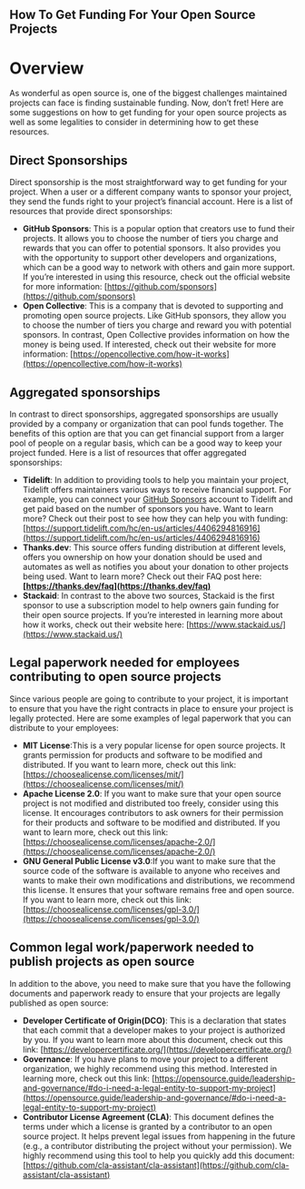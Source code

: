 ## How To Get Funding For Your Open Source Projects

# Overview

As wonderful as open source is, one of the biggest challenges maintained projects can face is finding sustainable funding.
Now, don’t fret! Here are some suggestions on how to get funding for your open source projects as well as some legalities to consider in determining how to get these resources.

## Direct Sponsorships

Direct sponsorship is the most straightforward way to get funding for your project.
When a user or a different company wants to sponsor your project, they send the funds right to your project’s financial account.
Here is a list of resources that provide direct sponsorships:

- **GitHub Sponsors**: This is a popular option that creators use to fund their projects.
  It allows you to choose the number of tiers you charge and rewards that you can offer to potential sponsors.
  It also provides you with the opportunity to support other developers and organizations, which can be a good way to network with others and gain more support.
  If you’re interested in using this resource, check out the official website for more information: [https://github.com/sponsors](https://github.com/sponsors)
- **Open Collective**: This is a company that is devoted to supporting and promoting open source projects.
  Like GitHub sponsors, they allow you to choose the number of tiers you charge and reward you with potential sponsors.
  In contrast, Open Collective provides information on how the money is being used.
  If interested, check out their website for more information: [https://opencollective.com/how-it-works](https://opencollective.com/how-it-works)

## Aggregated sponsorships

In contrast to direct sponsorships, aggregated sponsorships are usually provided by a company or organization that can pool funds together.
The benefits of this option are that you can get financial support from a larger pool of people on a regular basis, which can be a good way to keep your project funded.
Here is a list of resources that offer aggregated sponsorships:

- **Tidelift**: In addition to providing tools to help you maintain your project, Tidelift offers maintainers various ways to receive financial support.
  For example, you can connect your [GitHub Sponsors](https://tidelift.com/subscription/how-to-connect-tidelift-with-github) account to Tidelift and get paid based on the number of sponsors you have.
  Want to learn more? Check out their post to see how they can help you with funding: [https://support.tidelift.com/hc/en-us/articles/4406294816916](https://support.tidelift.com/hc/en-us/articles/4406294816916)
- **Thanks.dev**: This source offers funding distribution at different levels, offers you ownership on how your donation should be used and automates as well as notifies you about your donation to other projects being used.
  Want to learn more? Check out their FAQ post here: **[https://thanks.dev/faq](https://thanks.dev/faq)**
- **Stackaid**: In contrast to the above two sources, Stackaid is the first sponsor to use a subscription model to help owners gain funding for their open source projects.
  If you’re interested in learning more about how it works, check out their website here: [https://www.stackaid.us/](https://www.stackaid.us/)

## Legal paperwork needed for employees contributing to open source projects

Since various people are going to contribute to your project, it is important to ensure that you have the right contracts in place to ensure your project is legally protected.
Here are some examples of legal paperwork that you can distribute to your employees:

- **MIT License**:This is a very popular license for open source projects.
  It grants permission for products and software to be modified and distributed.
  If you want to learn more, check out this link: [https://choosealicense.com/licenses/mit/](https://choosealicense.com/licenses/mit/)
- **Apache License 2.0**: If you want to make sure that your open source project is not modified and distributed too freely, consider using this license.
  It encourages contributors to ask owners for their permission for their products and software to be modified and distributed.
  If you want to learn more, check out this link: [https://choosealicense.com/licenses/apache-2.0/](https://choosealicense.com/licenses/apache-2.0/)
- **GNU General Public License v3.0**:If you want to make sure that the source code of the software is available to anyone who receives and wants to make their own modifications and distributions, we recommend this license.
  It ensures that your software remains free and open source.
  If you want to learn more, check out this link: [https://choosealicense.com/licenses/gpl-3.0/](https://choosealicense.com/licenses/gpl-3.0/)

## Common legal work/paperwork needed to publish projects as open source

In addition to the above, you need to make sure that you have the following documents and paperwork ready to ensure that your projects are legally published as open source:

- **Developer Certificate of Origin(DCO)**: This is a declaration that states that each commit that a developer makes to your project is authorized by you.
  If you want to learn more about this document, check out this link: [https://developercertificate.org/](https://developercertificate.org/)
- **Governance**: If you have plans to move your project to a different organization, we highly recommend using this method.
  Interested in learning more, check out this link: [https://opensource.guide/leadership-and-governance/#do-i-need-a-legal-entity-to-support-my-project](https://opensource.guide/leadership-and-governance/#do-i-need-a-legal-entity-to-support-my-project)
- **Contributor License Agreement (CLA)**: This document defines the terms under which a license is granted by a contributor to an open source project.
  It helps prevent legal issues from happening in the future (e.g., a contributor distributing the project without your permission).
  We highly recommend using this tool to help you quickly add this document: [https://github.com/cla-assistant/cla-assistant](https://github.com/cla-assistant/cla-assistant)
